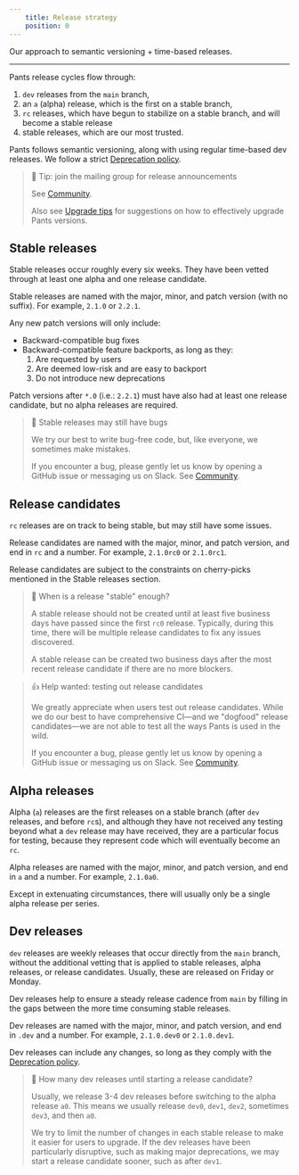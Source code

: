 ```yaml
---
    title: Release strategy
    position: 0
---
```


Our approach to semantic versioning + time-based releases.

---

Pants release cycles flow through:

1. `dev` releases from the `main` branch,
2. an `a` (alpha) release, which is the first on a stable branch,
3. `rc` releases, which have begun to stabilize on a stable branch, and will become a stable release
4. stable releases, which are our most trusted.

Pants follows semantic versioning, along with using regular time-based dev releases. We follow a strict [Deprecation policy](doc:deprecation-policy).

> 📘 Tip: join the mailing group for release announcements
> 
> See [Community](doc:community).
> 
> Also see [Upgrade tips](doc:upgrade-tips) for suggestions on how to effectively upgrade Pants versions.

Stable releases
---------------

Stable releases occur roughly every six weeks. They have been vetted through at least one alpha and one release candidate.

Stable releases are named with the major, minor, and patch version (with no suffix). For example, `2.1.0` or `2.2.1`.

Any new patch versions will only include:

- Backward-compatible bug fixes
- Backward-compatible feature backports, as long as they:
  1. Are requested by users
  2. Are deemed low-risk and are easy to backport
  3. Do not introduce new deprecations 

Patch versions after `*.0` (i.e.: `2.2.1`) must have also had at least one release candidate, but no alpha releases are required.

> 🚧 Stable releases may still have bugs
> 
> We try our best to write bug-free code, but, like everyone, we sometimes make mistakes.
> 
> If you encounter a bug, please gently let us know by opening a GitHub issue or messaging us on Slack. See [Community](doc:community).

Release candidates
------------------

`rc` releases are on track to being stable, but may still have some issues.

Release candidates are named with the major, minor, and patch version, and end in `rc` and a number. For example, `2.1.0rc0` or `2.1.0rc1`.

Release candidates are subject to the constraints on cherry-picks mentioned in the Stable releases section.

> 📘 When is a release "stable" enough?
> 
> A stable release should not be created until at least five business days have passed since the first `rc0` release. Typically, during this time, there will be multiple release candidates to fix any issues discovered.
> 
> A stable release can be created two business days after the most recent release candidate if there are no more blockers.

> 👍 Help wanted: testing out release candidates
> 
> We greatly appreciate when users test out release candidates. While we do our best to have comprehensive CI—and we "dogfood" release candidates—we are not able to test all the ways Pants is used in the wild.
> 
> If you encounter a bug, please gently let us know by opening a GitHub issue or messaging us on Slack. See [Community](doc:community).

Alpha releases
--------------

Alpha (`a`) releases are the first releases on a stable branch (after `dev` releases, and before `rc`s), and although they have not received any testing beyond what a `dev` release may have received, they are a particular focus for testing, because they represent code which will eventually become an `rc`.

Alpha releases are named with the major, minor, and patch version, and end in `a` and a number.  For example, `2.1.0a0`.

Except in extenuating circumstances, there will usually only be a single alpha release per series.

Dev releases
------------

`dev` releases are weekly releases that occur directly from the `main` branch, without the additional vetting that is applied to stable releases, alpha releases, or release candidates. Usually, these are released on Friday or Monday.

Dev releases help to ensure a steady release cadence from `main` by filling in the gaps between the more time consuming stable releases.

Dev releases are named with the major, minor, and patch version, and end in `.dev` and a number. For example, `2.1.0.dev0` or `2.1.0.dev1`.

Dev releases can include any changes, so long as they comply with the [Deprecation policy](doc:deprecation-policy).

> 📘 How many dev releases until starting a release candidate?
> 
> Usually, we release 3-4 dev releases before switching to the alpha release `a0`. This means we usually release `dev0`, `dev1`, `dev2`, sometimes `dev3`, and then `a0`.
> 
> We try to limit the number of changes in each stable release to make it easier for users to upgrade. If the dev releases have been particularly disruptive, such as making major deprecations, we may start a release candidate sooner, such as after `dev1`.